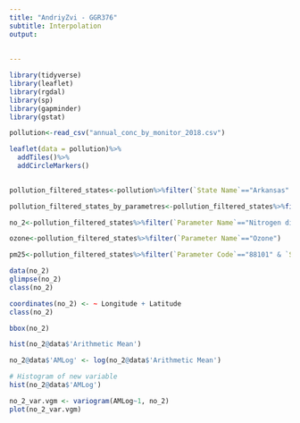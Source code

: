 ```yaml
---
title: "AndriyZvi - GGR376"
subtitle: Interpolation
output:
 
  
---
```

```r
library(tidyverse)
library(leaflet)
library(rgdal)
library(sp)
library(gapminder)
library(gstat)
```




```r
pollution<-read_csv("annual_conc_by_monitor_2018.csv")
```
```r
leaflet(data = pollution)%>% 
  addTiles()%>%
  addCircleMarkers()
              
```


```r
pollution_filtered_states<-pollution%>%filter(`State Name`=="Arkansas"| `State Name`=="Tennessee" | `State Name`=="Louisiana" | `State Name`=="Oklahoma" | `State Name`== "Texas" )
```

```r
pollution_filtered_states_by_parametres<-pollution_filtered_states%>%filter(`Parameter Name`=="Nitrogen dioxide (NO2)"| `Parameter Name`=="Ozone" | `Parameter Code`=="88101" & `Sample Duration`=="24-HR BLK AVG")

```


```r
no_2<-pollution_filtered_states%>%filter(`Parameter Name`=="Nitrogen dioxide (NO2)")

```
```r
ozone<-pollution_filtered_states%>%filter(`Parameter Name`=="Ozone")

```
```r
pm25<-pollution_filtered_states%>%filter(`Parameter Code`=="88101" & `Sample Duration`=="24-HR BLK AVG")
```

```r
data(no_2)
glimpse(no_2) 
class(no_2)
```

```r
coordinates(no_2) <- ~ Longitude + Latitude
class(no_2)
```

```r
bbox(no_2)
```
```r
hist(no_2@data$'Arithmetic Mean')

```

```r
no_2@data$'AMLog' <- log(no_2@data$'Arithmetic Mean')

# Histogram of new variable
hist(no_2@data$'AMLog')
```
```r
no_2_var.vgm <- variogram(AMLog~1, no_2)
plot(no_2_var.vgm)
```

